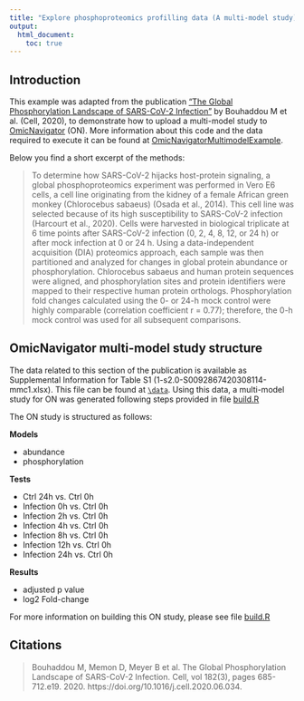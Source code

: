 ```yaml
---
title: "Explore phosphoproteomics profilling data (A multi-model study)"
output:
  html_document:
    toc: true
---
```


## Introduction

This example was adapted from the publication 
["The Global Phosphorylation Landscape of SARS-CoV-2 Infection"](https://www.sciencedirect.com/science/article/pii/S0092867420308114?via%3Dihub#app2) 
by Bouhaddou M et al. (Cell, 2020), to demonstrate how to upload a multi-model study to [OmicNavigator](https://github.com/abbvie-external/OmicNavigator) (ON). More information about this code and the data required to execute it can be found at [OmicNavigatorMultimodelExample](https://github.com/abbvie-external/OmicNavigatorMultimodelExample/tree/main).

Below you find a short excerpt of the methods:

[vignette]: https://bioconductor.org/packages/release/workflows/vignettes/RNAseq123/inst/doc/limmaWorkflow.html

> To determine how SARS-CoV-2 hijacks host-protein signaling, a global phosphoproteomics experiment was performed in Vero E6 cells, a cell line originating from the kidney of a female African green monkey (Chlorocebus sabaeus) (Osada et al., 2014). This cell line was selected because of its high susceptibility to SARS-CoV-2 infection (Harcourt et al., 2020). Cells were harvested in biological triplicate at 6 time points after SARS-CoV-2 infection (0, 2, 4, 8, 12, or 24 h) or after mock infection at 0 or 24 h. Using a data-independent acquisition (DIA) proteomics approach, each sample was then partitioned and analyzed for changes in global protein abundance or phosphorylation. Chlorocebus sabaeus and human protein sequences were aligned, and phosphorylation sites and protein identifiers were mapped to their respective human protein orthologs. Phosphorylation fold changes calculated using the 0- or 24-h mock control were highly comparable (correlation coefficient r = 0.77); therefore, the 0-h mock control was used for all subsequent comparisons.


## OmicNavigator multi-model study structure


The data related to this section of the publication is available as Supplemental Information for Table S1 (1-s2.0-S0092867420308114-mmc1.xlsx). This file can be found at  [`\data`](https://github.com/abbvie-external/OmicNavigatorMultimodelExample/tree/main/data). Using this data, a multi-model study for ON was generated following steps provided in file [build.R](https://github.com/abbvie-external/OmicNavigatorMultimodelExample/blob/main/build.R)

The ON study is structured as follows:

**Models**


- abundance 
- phosphorylation


**Tests**


- Ctrl 24h vs. Ctrl 0h
- Infection 0h vs. Ctrl 0h
- Infection 2h vs. Ctrl 0h
- Infection 4h vs. Ctrl 0h
- Infection 8h vs. Ctrl 0h
- Infection 12h vs. Ctrl 0h
- Infection 24h vs. Ctrl 0h


**Results**


- adjusted p value
- log2 Fold-change


For more information on building this ON study, please see file [build.R](https://github.com/abbvie-external/OmicNavigatorMultimodelExample/blob/main/build.R)


## Citations

> Bouhaddou M, Memon D, Meyer B et al. The Global Phosphorylation 
> Landscape of SARS-CoV-2 Infection. Cell, vol 182(3), pages
> 685-712.e19. 2020. https://doi.org/10.1016/j.cell.2020.06.034.




